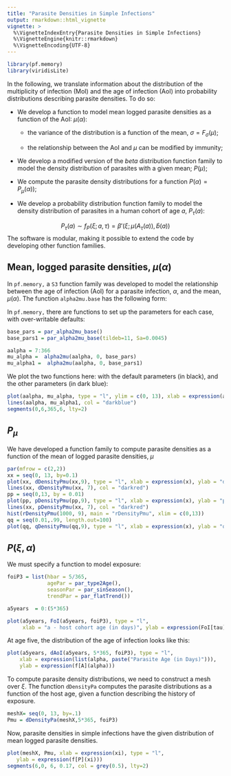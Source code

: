 ```yaml
---
title: "Parasite Densities in Simple Infections"
output: rmarkdown::html_vignette
vignette: >
  %\VignetteIndexEntry{Parasite Densities in Simple Infections}
  %\VignetteEngine{knitr::rmarkdown}
  %\VignetteEncoding{UTF-8}
---
```


```r
library(pf.memory)
library(viridisLite)
```

In the following, we translate information about the distribution of the multiplicity of infection (MoI) and the age of infection (AoI) into probability distributions describing parasite densities. To do so:

+ We develop a function to model mean logged parasite densities as a function of the AoI: $\mu(\alpha)$: 

    - the variance of the distribution is a function of the mean, $\sigma = F_\sigma(\mu)$; 
    
    - the relationship between the AoI and $\mu$ can be modified by immunity; 

+ We develop a modified version of the $beta$ distribution function family to model the density distribution of parasites with a given mean; $P(\mu)$; 

+ We compute the parasite density distributions for a function $P(\alpha) = P_\mu(\alpha))$; 

+ We develop a probability distribution function family to model the density distribution of parasites in a human cohort of age $a$, $P_\tau(a):$

$$
P_\tau(a) \sim  f_P(\xi; a, \tau) = \beta'(\xi; \mu(A_\tau(a)), \hat b(a))
$$
The software is modular, making it possible to extend the code by developing other function families.  

## Mean, logged parasite densities, $\mu(\alpha)$ 

In `pf.memory,` a `S3` function family was developed to model the relationship between the age of infection (AoI) for a parasite infection, $\alpha$, and the mean, $\mu(\alpha).$ The function `alpha2mu.base` has the following form:  

\begin{equation}
\mu(\alpha) = 
\begin{cases}
    \text{NA} \ & \mbox{if } 0 \leq \alpha < 7 \\[10pt]
%      l +  (b - l)  \frac{{\textstyle \alpha}}{{\textstyle D}}   & \mbox{if } 7 \leq \alpha \leq D  \\[10pt]
      l + (b - l)  \frac{{\textstyle \alpha}}{{\textstyle \delta}}   & \mbox{if } 7 \leq \alpha \leq \delta  \\[10pt]
     l + (b - l) e^{-s_\alpha (\alpha-\delta)}   & \mbox{if } \alpha \geq \delta\\  
\end{cases}
\label{mualpha}
\end{equation}

In `pf.memory,` there are functions to set up the parameters for each case, with over-writable defaults: 

```r
base_pars = par_alpha2mu_base()
base_pars1 = par_alpha2mu_base(tildeb=11, Sa=0.0045)
```


```r
aalpha = 7:366
mu_alpha =  alpha2mu(aalpha, 0, base_pars)
mu_alpha1 =  alpha2mu(aalpha, 0, base_pars1)
```

We plot the two functions here: with the default parameters (in black), and the other parameters (in dark blue):

```r
plot(aalpha, mu_alpha, type = "l", ylim = c(0, 13), xlab = expression(alpha), ylab = expression (mu(alpha)))
lines(aalpha, mu_alpha1, col = "darkblue")
segments(0,6,365,6, lty=2)
```

## $P_\mu$

We have developed a function family to compute parasite densities as a function of the mean of logged parasite densities, $\mu$

```r
par(mfrow = c(2,2))
xx = seq(0, 13, by=0.1)
plot(xx, dDensityPmu(xx,9), type = "l", xlab = expression(x), ylab = "dDensityPmu", main = "dDensityPmu")
lines(xx, dDensityPmu(xx, 7), col = "darkred")
pp = seq(0,13, by = 0.01)
plot(pp, pDensityPmu(pp,9), type = "l", xlab = expression(x), ylab = "pDensityPmu", main = "pDensityPmu")
lines(xx, pDensityPmu(xx, 7), col = "darkred")
hist(rDensityPmu(1000, 9), main = "rDensityPmu", xlim = c(0,13))
qq = seq(0.01,.99, length.out=100)
plot(qq, qDensityPmu(qq,9), type = "l", xlab = expression(x), ylab = "qDensityPmu", main = "qDensityPmu")
```

## $P(\xi, \alpha)$

We must specify a function to model exposure: 

```r
foiP3 = list(hbar = 5/365, 
             agePar = par_type2Age(), 
             seasonPar = par_sinSeason(), 
             trendPar = par_flatTrend())

a5years  = 0:(5*365)

plot(a5years, FoI(a5years, foiP3), type = "l", 
     xlab = "a - host cohort age (in days)", ylab = expression(FoI[tau](a)))
```


At age five, the distribution of the age of infection looks like this:

```r
plot(a5years, dAoI(a5years, 5*365, foiP3), type = "l", 
    xlab = expression(list(alpha, paste("Parasite Age (in Days)"))), 
    ylab = expression(f[A](alpha)))
```

To compute parasite density distributions, we need to construct a mesh over $\xi.$ The function `dDensityPa` computes the parasite distributions as a function of the host age, given a function describing the history of exposure.

```r
meshX= seq(0, 13, by=.1)
Pmu = dDensityPa(meshX,5*365, foiP3)
```

Now, parasite densities in simple infections have the given distribution of mean logged parasite densities. 

```r
plot(meshX, Pmu, xlab = expression(xi), type = "l",
   ylab = expression(f[P](xi))) 
segments(6,0, 6, 0.17, col = grey(0.5), lty=2)
```




